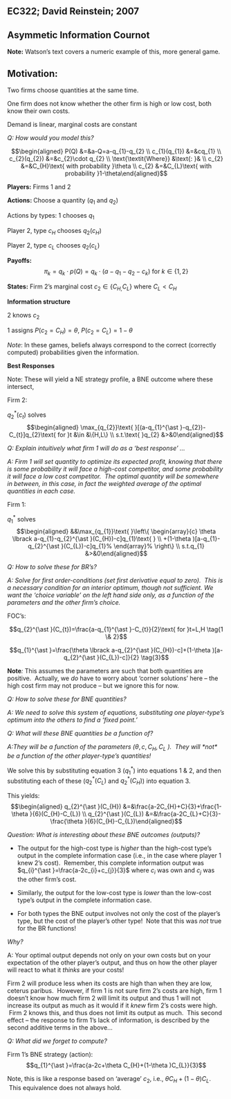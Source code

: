 EC322; David Reinstein; 2007
----------------------------

**Asymmetic Information Cournot**
---------------------------------

**Note:** Watson's text covers a numeric example of this, more general
game.

**Motivation**:
---------------

Two firms choose quantities at the same time.

One firm does not know whether the other firm is high or low cost, both
know their own costs.

Demand is linear, marginal costs are constant

*Q: How would you model this?*

$$\begin{aligned}
P(Q) &=&a-Q=a-q_{1}-q_{2} \\
c_{1}(q_{1}) &=&cq_{1} \\
c_{2}(q_{2}) &=&c_{2}\cdot q_{2} \\
\text{\textit{Where}} &\text{: }& \\
c_{2} &=&C_{H}\text{ with probability }\theta \\
c_{2} &=&C_{L}\text{ with probability }1-\theta\end{aligned}$$

**Players:** Firms 1 and 2

**Actions: **Choose a quantity ($q_{1}$ and $q_{2}$)

Actions by types: $1$ chooses $q_{1}$

Player $2$, type $c_{H}$ chooses $q_{2}(c_{H})$

Player $2$, type $c_{L}$ chooses $q_{2}(c_{L})$

**Payoffs:**
$$\pi _{k}=q_{k}\cdot p(Q)=q_{k}\cdot (a-q_{1}-q_{2}-c_{k})\text{ for }k\in
\{1,2\}$$

**States:** Firm 2's marginal cost $c_{2}\in \{C_{H,}C_{L}\}$ where $%
C_{L}<C_{H}$

**Information structure**

$2$ knows $c_{2}$

$1$ assigns $P(c_{2}=C_{H})=\theta$, $P(c_{2}=C_{L})=1-\theta$

*Note*: In these games, beliefs always correspond to the correct
(correctly computed) probabilities given the information.

**Best Responses**

Note: These will yield a NE strategy profile, a BNE outcome where these
intersect,

Firm 2:

$q_{2}^{\ast }(c_{t})$ solves $$\begin{aligned}
\max_{q_{2}}\text{ }[(a-q_{1}^{\ast }-q_{2})-C_{t}]q_{2}\text{ for }t &\in
&\{H,L\} \\
s.t.\text{ }q_{2} &>&0\end{aligned}$$

*Q: Explain intuitively what firm 1 will do as a 'best response' \...*

*A: Firm 1 will set quantity to optimize its expected profit, knowing
that there is some probability it will face a high-cost competitor, and
some probability it will face a low cost competitor.  The optimal
quantity will be somewhere in between, in this case, in fact the
weighted average of the optimal quantities in each case.*

Firm 1:

$q_{1}^{\ast }$ solves $$\begin{aligned}
&&\max_{q_{1}}\text{ }\left\{ 
\begin{array}{c}
\theta \lbrack a-q_{1}-q_{2}^{\ast }(C_{H})-c]q_{1}\text{ } \\ 
+(1-\theta )[a-q_{1}-q_{2}^{\ast }(C_{L})-c]q_{1}%
\end{array}%
\right\}  \\
s.t.q_{1} &>&0\end{aligned}$$

*Q: How to solve these for BR's?*

*A: Solve for first order-conditions (set first derivative equal to
zero).  This is a necessary condition for an interior optimum, though
not sufficient. We want the 'choice variable' on the left hand side
only, as a function of the parameters and the other firm's choice.*

FOC's:

$$q_{2}^{\ast }(C_{t})=\frac{a-q_{1}^{\ast }-C_{t}}{2}\text{ for }t=L,H 
\tag{1 \& 2}$$

$$q_{1}^{\ast }=\frac{\theta \lbrack a-q_{2}^{\ast }(C_{H})-c]+(1-\theta
)[a-q_{2}^{\ast }(C_{L})-c]}{2}  \tag{3}$$

**Note***: *This assumes the parameters are such that both quantities
are positive.  Actually, we *do* have to worry about 'corner solutions'
here -- the high cost firm may not produce -- but we ignore this for
now.

*Q: How to solve these for BNE quantities?*

*A: We need to solve this system of equations, substituting one
player-type's optimum into the others to find a 'fixed point.'*

*Q: What will these BNE quantities be a function of?*

*A:They will be a function of the parameters (*$\theta ,c,C_{H},C_{L}$
*).  They will \*not\* be a function of the other player-type's
quantities!*

We solve this by substituting equation 3 ($q_{1}^{\ast }$) into
equations 1 & 2, and then substituting each of these
($q_{2}^{\ast }(C_{L})$ and $%
q_{2}^{\ast }(C_{H})$) into equation 3.  

This yields: $$\begin{aligned}
q_{2}^{\ast }(C_{H}) &=&\frac{a-2C_{H}+C}{3}+\frac{1-\theta }{6}(C_{H}-C_{L})
\\
q_{2}^{\ast }(C_{L}) &=&\frac{a-2C_{L}+C}{3}-\frac{\theta }{6}(C_{H}-C_{L})\end{aligned}$$

*Question: What is interesting about these BNE outcomes (outputs)?*

-   The output for the high-cost type is *higher* than the high-cost
    type's output in the complete information case (i.e., in the case
    where player 1 knew 2's cost).  Remember, this complete information
    output was $q_{i}^{\ast }=\frac{a-2c_{i}+c_{j}}{3}$ where $c_{i}$
    was own and $%
    c_{j}$ was the other firm's cost.

-   Similarly, the output for the low-cost type is *lower* than the
    low-cost type's output in the complete information case.

-   For both types the BNE output involves not only the cost of the
    player's type, but the cost of the player's other type!  Note that
    this was *not* true for the BR functions!  

*Why?*

A: Your optimal output depends not only on your own costs but on your
expectation of the other player's output, and thus on how the other
player will react to what it *thinks* are your costs!  

Firm $2$ will produce less when its costs are high than when they are
low, ceterus paribus.  However, if firm 1 is not sure firm 2's costs are
high, firm $1$ doesn't know how much firm 2 will limit its output and
thus 1 will not increase its output as much as it would if it *knew*
firm 2's costs were high.  Firm 2 knows this, and thus does not limit
its output as much.  This second effect -- the response to firm $1$'s
lack of information, is described by the second additive terms in the
above\...

*Q: What did we forget to compute?*

Firm 1's BNE strategy (action):
$$q_{1}^{\ast }=\frac{a-2c+\theta C_{H}+(1-\theta )C_{L}}{3}$$

Note, this is like a response based on 'average' $c_{2}$, i.e., $\theta
C_{H}+(1-\theta )C_{L}$.  This equivalence does not always hold.
